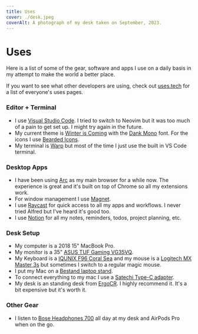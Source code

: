 ```yaml
---
title: Uses
cover: ./desk.jpeg
coverAlt: A photograph of my desk taken on September, 2023.
---
```


# Uses

Here is a list of some of the gear, software and apps I use on a daily basis in my attempt to make the world a better place.

If you want to see what other developers are using, check out [uses.tech](https://uses.tech) for a list of everyone's uses pages.

### Editor + Terminal

- I use [Visual Studio Code](https://code.visualstudio.com/). I tried to switch to Neovim but it was too much of a pain to get set up. I might try again in the future.
- My current theme is [Winter is Coming](https://marketplace.visualstudio.com/items?itemName=johnpapa.winteriscoming) with the [Dank Mono](https://philpl.gumroad.com/l/dank-mono) font. For the icons I use [Bearded Icons](https://marketplace.visualstudio.com/items?itemName=BeardedBear.beardedicons).
- My terminal is [Warp](https://www.warp.dev/) but most of the time I just use the built in VS Code terminal.

### Desktop Apps

- I have been using [Arc](https://arc.net/) as my main browser for a while now. The experience is great and it's built on top of Chrome so all my extensions work.
- For window management I use [Magnet](https://magnet.crowdcafe.com/).
- I use [Raycast](https://www.raycast.com/) for quick access to all my apps and workflows. I never tried Alfred but I've heard it's good too.
- I use [Notion](https://www.notion.so/) for all my notes, reminders, todos, project planning, etc.

### Desk Setup

- My computer is a 2018 15" MacBook Pro.
- My monitor is a 35" [ASUS TUF Gaming VG35VQ](https://www.asus.com/displays-desktops/monitors/tuf-gaming/tuf-gaming-vg35vq/).
- My Keyboard is a [IQUNIX F96 Coral Sea](https://iqunix.store/products/iqunix-f97-coral-sea-wireless-mechanical-keyboard) and my mouse is a [Logitech MX Master 3s](https://www.logitech.com/en-us/products/mice/mx-master-3s.910-006556.html) but sometimes I switch to a regular magic mouse.
- I put my Mac on a [Bestand laptop stand](https://www.amazon.com/Laptop-Stand-Aluminum-Computer-Notebooks/dp/B074DTL449/ref=sr_1_3?crid=MLUN31F6J6JB&keywords=bestand%2Blaptop%2Bstand&qid=1696094687&sprefix=bestand%2Caps%2C162&sr=8-3&th=1).
- To connect everything to my mac I use a [Satechi Type-C adapter](https://www.amazon.com/Satechi-Multimedia-Adapter-Gigabit-Ethernet/dp/B07RH8L9GV/ref=sr_1_19?crid=VI4GTQVW7ZIU&keywords=satechi%2Busb%2Bc%2Bhub&qid=1696095398&sprefix=satechi%2B%2Caps%2C184&sr=8-19&ufe=app_do%3Aamzn1.fos.f5122f16-c3e8-4386-bf32-63e904010ad0&th=1).
- My desk is an standing desk from [ErgoCR](https://ergocr.com/). I highly recommend it. It's a bit expensive but it's worth it.

### Other Gear

- I listen to [Bose Headphones 700](https://www.amazon.com/Bose-Cancelling-Wireless-Bluetooth-Headphones/dp/B07Q9MJKBV/ref=sr_1_3?crid=1G6X8EO1D3BOS&keywords=bose+noise+cancelling+headphones+700&qid=1696095551&sprefix=bose+no%2Caps%2C174&sr=8-3&ufe=app_do%3Aamzn1.fos.c3015c4a-46bb-44b9-81a4-dc28e6d374b3) all day at my desk and AirPods Pro when on the go.
